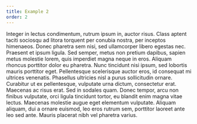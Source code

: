```yaml
---
title: Example 2
order: 2
---
```


Integer in lectus condimentum, rutrum ipsum in, auctor risus. Class aptent taciti sociosqu ad litora torquent per conubia nostra, per inceptos himenaeos. Donec pharetra sem nisi, sed ullamcorper libero egestas nec. Praesent et ipsum ligula. Sed semper, metus non pretium dapibus, sapien metus molestie lorem, quis imperdiet magna neque in eros. Aliquam rhoncus porttitor dolor eu pharetra. Nunc tincidunt nisi ipsum, sed lobortis mauris porttitor eget. Pellentesque scelerisque auctor eros, id consequat mi ultrices venenatis. Phasellus ultricies nisl a purus sollicitudin ornare. Curabitur ut ex pellentesque, vulputate urna dictum, consectetur erat. Maecenas ac risus erat. Sed in sodales quam. Donec tempor, arcu non finibus vulputate, orci ligula tincidunt tortor, eu blandit enim magna vitae lectus. Maecenas molestie augue eget elementum vulputate. Aliquam aliquam, dui a ornare euismod, leo eros rutrum sem, porttitor laoreet ante leo sed ante. Mauris placerat nibh vel pharetra varius.
